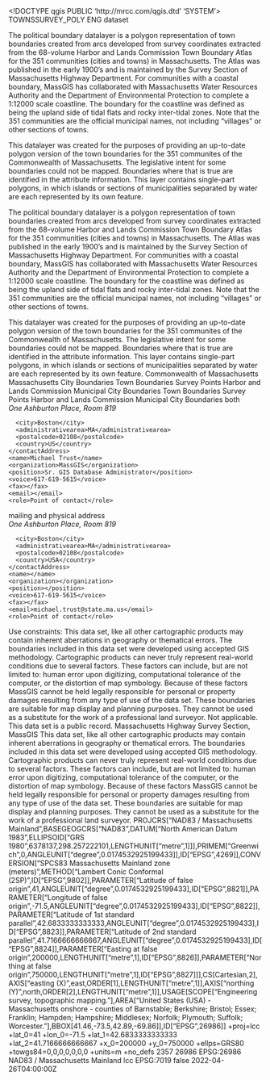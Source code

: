 <!DOCTYPE qgis PUBLIC 'http://mrcc.com/qgis.dtd' 'SYSTEM'>
<qgis version="3.22.9-Bia?owie?a">
  <identifier>TOWNSSURVEY_POLY</identifier>
  <parentidentifier></parentidentifier>
  <language>ENG</language>
  <type>dataset</type>
  <title>Municipal Boundaries (Towns) from Survey Points (Polygons)</title>
  <abstract>The political boundary datalayer is a polygon representation of town boundaries created from arcs developed from survey coordinates extracted from the 68-volume Harbor and Lands Commission Town Boundary Atlas for the 351 communities (cities and towns) in Massachusetts. The Atlas was published in the early 1900's and is maintained by the Survey Section of Massachusetts Highway Department. For communities with a coastal boundary, MassGIS has collaborated with Massachusetts Water Resources Authority and the Department of Environmental Protection to complete a 1:12000 scale coastline. The boundary for the coastline was defined as being the upland side of tidal flats and rocky inter-tidal zones. Note that the 351 communities are the official municipal names, not including "villages" or other sections of towns.

This datalayer was created for the purposes of providing an up-to-date polygon version of the town boundaries for the 351 communites of the Commonwealth of Massachusetts. The legislative intent for some boundaries could not be mapped. Boundaries where that is true are identified in the attribute information. This layer contains single-part polygons, in which islands or sections of municipalities separated by water are each represented by its own feature.

The political boundary datalayer is a polygon representation of town boundaries created from arcs developed from survey coordinates extracted from the 68-volume Harbor and Lands Commission Town Boundary Atlas for the 351 communities (cities and towns) in Massachusetts. The Atlas was published in the early 1900's and is maintained by the Survey Section of Massachusetts Highway Department. For communities with a coastal boundary, MassGIS has collaborated with Massachusetts Water Resources Authority and the Department of Environmental Protection to complete a 1:12000 scale coastline. The boundary for the coastline was defined as being the upland side of tidal flats and rocky inter-tidal zones. Note that the 351 communities are the official municipal names, not including "villages" or other sections of towns.

This datalayer was created for the purposes of providing an up-to-date polygon version of the town boundaries for the 351 communites of the Commonwealth of Massachusetts. The legislative intent for some boundaries could not be mapped. Boundaries where that is true are identified in the attribute information. This layer contains single-part polygons, in which islands or sections of municipalities separated by water are each represented by its own feature.</abstract>
  <keywords vocabulary="Search keys">
    <keyword>Commonwealth of Massachusetts</keyword>
    <keyword>Massachusetts</keyword>
    <keyword>City Boundaries</keyword>
    <keyword>Town Boundaries</keyword>
    <keyword>Survey Points</keyword>
    <keyword>Harbor and Lands Commission</keyword>
    <keyword>Municipal</keyword>
  </keywords>
  <keywords vocabulary="gmd:topicCategory">
    <keyword>City Boundaries</keyword>
    <keyword>Town Boundaries</keyword>
    <keyword>Survey Points</keyword>
    <keyword>Harbor and Lands Commission</keyword>
    <keyword>Municipal</keyword>
    <keyword>City Boundaries</keyword>
  </keywords>
  <contact>
    <contactAddress>
      <type>both</type>
      <address>One Ashburton Place, Room 819</address>
      <city>Boston</city>
      <administrativearea>MA</administrativearea>
      <postalcode>02108</postalcode>
      <country>US</country>
    </contactAddress>
    <name>Michael Trust</name>
    <organization>MassGIS</organization>
    <position>Sr. GIS Database Administrator</position>
    <voice>617-619-5615</voice>
    <fax></fax>
    <email></email>
    <role>Point of contact</role>
  </contact>
  <contact>
    <contactAddress>
      <type>mailing and physical address</type>
      <address>One Ashburton Place, Room 819</address>
      <city>Boston</city>
      <administrativearea>MA</administrativearea>
      <postalcode>02108</postalcode>
      <country>USA</country>
    </contactAddress>
    <name></name>
    <organization></organization>
    <position></position>
    <voice>617-619-5615</voice>
    <fax></fax>
    <email>michael.trust@state.ma.us</email>
    <role>Point of contact</role>
  </contact>
  <links/>
  <fees></fees>
  <constraints type="Limitations of use">Use constraints: This data set, like all other cartographic products may contain inherent aberrations in geography or thematical errors. The boundaries included in this data set were developed using accepted GIS methodology. Cartographic products can never truly represent real-world conditions due to several factors. These factors can include, but are not limited to: human error upon digitizing, computational tolerance of the computer, or the distortion of map symbology. Because of these factors MassGIS cannot be held legally responsible for personal or property damages resulting from any type of use of the data set. These boundaries are suitable for map display and planning purposes. They cannot be used as a substitute for the work of a professional land surveyor.</constraints>
  <constraints type="Access">Not applicable. This data set is a public record.</constraints>
  <rights>Massachusetts Highway Survey Section, MassGIS</rights>
  <rights>This data set, like all other cartographic products may contain inherent aberrations in geography or thematical errors. The boundaries included in this data set were developed using accepted GIS methodology. Cartographic products can never truly represent real-world conditions due to several factors. These factors can include, but are not limited to: human error upon digitizing, computational tolerance of the computer, or the distortion of map symbology. Because of these factors MassGIS cannot be held legally responsible for personal or property damages resulting from any type of use of the data set. These boundaries are suitable for map display and planning purposes. They cannot be used as a substitute for the work of a professional land surveyor.</rights>
  <encoding></encoding>
  <crs>
    <spatialrefsys>
      <wkt>PROJCRS["NAD83 / Massachusetts Mainland",BASEGEOGCRS["NAD83",DATUM["North American Datum 1983",ELLIPSOID["GRS 1980",6378137,298.257222101,LENGTHUNIT["metre",1]]],PRIMEM["Greenwich",0,ANGLEUNIT["degree",0.0174532925199433]],ID["EPSG",4269]],CONVERSION["SPCS83 Massachusetts Mainland zone (meters)",METHOD["Lambert Conic Conformal (2SP)",ID["EPSG",9802]],PARAMETER["Latitude of false origin",41,ANGLEUNIT["degree",0.0174532925199433],ID["EPSG",8821]],PARAMETER["Longitude of false origin",-71.5,ANGLEUNIT["degree",0.0174532925199433],ID["EPSG",8822]],PARAMETER["Latitude of 1st standard parallel",42.6833333333333,ANGLEUNIT["degree",0.0174532925199433],ID["EPSG",8823]],PARAMETER["Latitude of 2nd standard parallel",41.7166666666667,ANGLEUNIT["degree",0.0174532925199433],ID["EPSG",8824]],PARAMETER["Easting at false origin",200000,LENGTHUNIT["metre",1],ID["EPSG",8826]],PARAMETER["Northing at false origin",750000,LENGTHUNIT["metre",1],ID["EPSG",8827]]],CS[Cartesian,2],AXIS["easting (X)",east,ORDER[1],LENGTHUNIT["metre",1]],AXIS["northing (Y)",north,ORDER[2],LENGTHUNIT["metre",1]],USAGE[SCOPE["Engineering survey, topographic mapping."],AREA["United States (USA) - Massachusetts onshore - counties of Barnstable; Berkshire; Bristol; Essex; Franklin; Hampden; Hampshire; Middlesex; Norfolk; Plymouth; Suffolk; Worcester."],BBOX[41.46,-73.5,42.89,-69.86]],ID["EPSG",26986]]</wkt>
      <proj4>+proj=lcc +lat_0=41 +lon_0=-71.5 +lat_1=42.6833333333333 +lat_2=41.7166666666667 +x_0=200000 +y_0=750000 +ellps=GRS80 +towgs84=0,0,0,0,0,0,0 +units=m +no_defs</proj4>
      <srsid>2357</srsid>
      <srid>26986</srid>
      <authid>EPSG:26986</authid>
      <description>NAD83 / Massachusetts Mainland</description>
      <projectionacronym>lcc</projectionacronym>
      <ellipsoidacronym>EPSG:7019</ellipsoidacronym>
      <geographicflag>false</geographicflag>
    </spatialrefsys>
  </crs>
  <extent>
    <spatial maxz="0" dimensions="2" minz="0" crs="EPSG:26986" maxx="-69.89858999999999867" maxy="42.8883119999999991" minx="-73.53331799999999419" miny="41.23116999999999877"/>
    <temporal>
      <period>
        <start>2022-04-26T04:00:00Z</start>
        <end></end>
      </period>
    </temporal>
    <temporal>
      <period>
        <start></start>
        <end></end>
      </period>
    </temporal>
  </extent>
</qgis>
